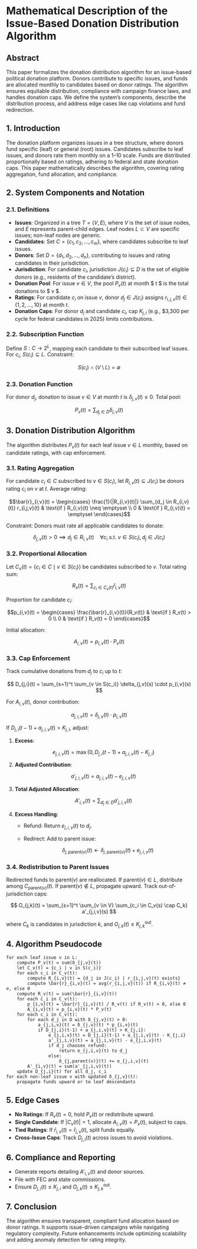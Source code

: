 # Mathematical Description of the Issue-Based Donation Distribution Algorithm

## Abstract

This paper formalizes the donation distribution algorithm for an issue-based political donation platform. Donors contribute to specific issues, and funds are allocated monthly to candidates based on donor ratings. The algorithm ensures equitable distribution, compliance with campaign finance laws, and handles donation caps. We define the system’s components, describe the distribution process, and address edge cases like cap violations and fund redirection.

## 1. Introduction

The donation platform organizes issues in a tree structure, where donors fund specific (leaf) or general (root) issues. Candidates subscribe to leaf issues, and donors rate them monthly on a 1–10 scale. Funds are distributed proportionally based on ratings, adhering to federal and state donation caps. This paper mathematically describes the algorithm, covering rating aggregation, fund allocation, and compliance.

## 2. System Components and Notation

### 2.1. Definitions

- **Issues**: Organized in a tree $T = (V, E)$, where $V$ is the set of issue nodes, and $E$ represents parent-child edges. Leaf nodes $L \subset V$ are specific issues; non-leaf nodes are generic.
- **Candidates**: Set $C = \{c_1, c_2, \ldots, c_m\}$, where candidates subscribe to leaf issues.
- **Donors**: Set $D = \{d_1, d_2, \ldots, d_n\}$, contributing to issues and rating candidates in their jurisdiction.
- **Jurisdiction**: For candidate $c_i$, jurisdiction $J(c_i) \subseteq D$ is the set of eligible donors (e.g., residents of the candidate’s district).
- **Donation Pool**: For issue $v \in V$, the pool $P_v(t)$ at month $ t $ is the total donations to $ v $.
- **Ratings**: For candidate $c_i$ on issue $v$, donor $d_j \in J(c_i)$ assigns $r_{i,j,v}(t) \in \{1, 2, \ldots, 10\}$ at month $t$.
- **Donation Caps**: For donor $d_j$ and candidate $c_i$, cap $K_{j,i}$ (e.g., $3,300 per cycle for federal candidates in 2025) limits contributions.

### 2.2. Subscription Function

Define $S: C \to 2^L$, mapping each candidate to their subscribed leaf issues. For $c_i$, $S(c_i) \subseteq L$. Constraint:

$$ S(c_i) \cap (V \setminus L) = \emptyset $$

### 2.3. Donation Function

For donor $d_j$, donation to issue $v \in V$ at month $t$ is $\delta_{j,v}(t) \geq 0$. Total pool:

$$ P_v(t) = \sum_{d_j \in D} \delta_{j,v}(t) $$

## 3. Donation Distribution Algorithm

The algorithm distributes $P_v(t)$ for each leaf issue $v \in L$ monthly, based on candidate ratings, with cap enforcement.

### 3.1. Rating Aggregation

For candidate $c_i \in C$ subscribed to $v \in S(c_i)$, let $R_{i,v}(t) \subseteq J(c_i)$ be donors rating $c_i$ on $v$ at $t$. Average rating:

```math
\bar{r}_{i,v}(t) = \begin{cases} 
\frac{1}{|R_{i,v}(t)|} \sum_{d_j \in R_{i,v}(t)} r_{i,j,v}(t) & \text{if } R_{i,v}(t) \neq \emptyset \\
0 & \text{if } R_{i,v}(t) = \emptyset 
\end{cases}
```

Constraint: Donors must rate all applicable candidates to donate:

$$ \delta_{j,v}(t) > 0 \implies d_j \in R_{i,v}(t) \quad \forall c_i \text{ s.t. } v \in S(c_i), d_j \in J(c_i) $$

### 3.2. Proportional Allocation

Let $C_v(t) = \{ c_i \in C \mid v \in S(c_i) \}$ be candidates subscribed to $v$. Total rating sum:

$$ R_v(t) = \sum_{c_i \in C_v(t)} \bar{r}_{i,v}(t) $$

Proportion for candidate $c_i$:

```math
p_{i,v}(t) = \begin{cases} 
\frac{\bar{r}_{i,v}(t)}{R_v(t)} & \text{if } R_v(t) > 0 \\
0 & \text{if } R_v(t) = 0 
\end{cases}
```

Initial allocation:

$$ A_{i,v}(t) = p_{i,v}(t) \cdot P_v(t) $$

### 3.3. Cap Enforcement

Track cumulative donations from $d_j$ to $c_i$ up to $t$:

$$ D_{j,i}(t) = \sum_{s=1}^t \sum_{v \in S(c_i)} \delta_{j,v}(s) \cdot p_{i,v}(s) $$

For $A_{i,v}(t)$, donor contribution:

$$ a_{j,i,v}(t) = \delta_{j,v}(t) \cdot p_{i,v}(t) $$

If $D_{j,i}(t-1) + a_{j,i,v}(t) > K_{j,i}$, adjust:

1. **Excess**:

   $$ e_{j,i,v}(t) = \max(0, D_{j,i}(t-1) + a_{j,i,v}(t) - K_{j,i}) $$

2. **Adjusted Contribution**:

   $$ a'_{j,i,v}(t) = a_{j,i,v}(t) - e_{j,i,v}(t) $$

3. **Total Adjusted Allocation**:

   $$ A'_{i,v}(t) = \sum_{d_j \in D} a'_{j,i,v}(t) $$

4. **Excess Handling**:
   - Refund: Return $e_{j,i,v}(t)$ to $d_j$.
   - Redirect: Add to parent issue:

     $$ \delta_{j,\text{parent}(v)}(t) \gets \delta_{j,\text{parent}(v)}(t) + e_{j,i,v}(t) $$

### 3.4. Redistribution to Parent Issues

Redirected funds to $\text{parent}(v)$ are reallocated. If $\text{parent}(v) \in L$, distribute among $C_{\text{parent}(v)}(t)$. If $\text{parent}(v) \notin L$, propagate upward. Track out-of-jurisdiction caps:

$$ O_{j,k}(t) = \sum_{s=1}^t \sum_{v \in V} \sum_{c_i \in C_v(s) \cap C_k} a'_{j,i,v}(s) $$

where $C_k$ is candidates in jurisdiction $k$, and $O_{j,k}(t) \leq K_{j,k}^{\text{out}}$.

## 4. Algorithm Pseudocode

```plaintext
for each leaf issue v in L:
    compute P_v(t) = sum(δ_{j,v}(t))
    let C_v(t) = {c_i | v in S(c_i)}
    for each c_i in C_v(t):
        compute R_{i,v}(t) = {d_j in J(c_i) | r_{i,j,v}(t) exists}
        compute \bar{r}_{i,v}(t) = avg(r_{i,j,v}(t)) if R_{i,v}(t) ≠ ∅, else 0
    compute R_v(t) = sum(\bar{r}_{i,v}(t))
    for each c_i in C_v(t):
        p_{i,v}(t) = \bar{r}_{i,v}(t) / R_v(t) if R_v(t) > 0, else 0
        A_{i,v}(t) = p_{i,v}(t) * P_v(t)
    for each c_i in C_v(t):
        for each d_j in D with δ_{j,v}(t) > 0:
            a_{j,i,v}(t) = δ_{j,v}(t) * p_{i,v}(t)
            if D_{j,i}(t-1) + a_{j,i,v}(t) > K_{j,i}:
                e_{j,i,v}(t) = D_{j,i}(t-1) + a_{j,i,v}(t) - K_{j,i}
                a'_{j,i,v}(t) = a_{j,i,v}(t) - e_{j,i,v}(t)
                if d_j chooses refund:
                    return e_{j,i,v}(t) to d_j
                else:
                    δ_{j,parent(v)}(t) += e_{j,i,v}(t)
        A'_{i,v}(t) = sum(a'_{j,i,v}(t))
    update D_{j,i}(t) for all d_j, c_i
for each non-leaf issue v with updated δ_{j,v}(t):
    propagate funds upward or to leaf descendants
```

## 5. Edge Cases

- **No Ratings**: If $R_v(t) = 0$, hold $P_v(t)$ or redistribute upward.
- **Single Candidate**: If $|C_v(t)| = 1$, allocate $A_{i,v}(t) = P_v(t)$, subject to caps.
- **Tied Ratings**: If $\bar{r}_{i,v}(t) = \bar{r}_{j,v}(t)$, split funds equally.
- **Cross-Issue Caps**: Track $D_{j,i}(t)$ across issues to avoid violations.

## 6. Compliance and Reporting

- Generate reports detailing $A'_{i,v}(t)$ and donor sources.
- File with FEC and state commissions.
- Ensure $D_{j,i}(t) \leq K_{j,i}$ and $O_{j,k}(t) \leq K_{j,k}^{\text{out}}$.

## 7. Conclusion

The algorithm ensures transparent, compliant fund allocation based on donor ratings. It supports issue-driven campaigns while navigating regulatory complexity. Future enhancements include optimizing scalability and adding anomaly detection for rating integrity.